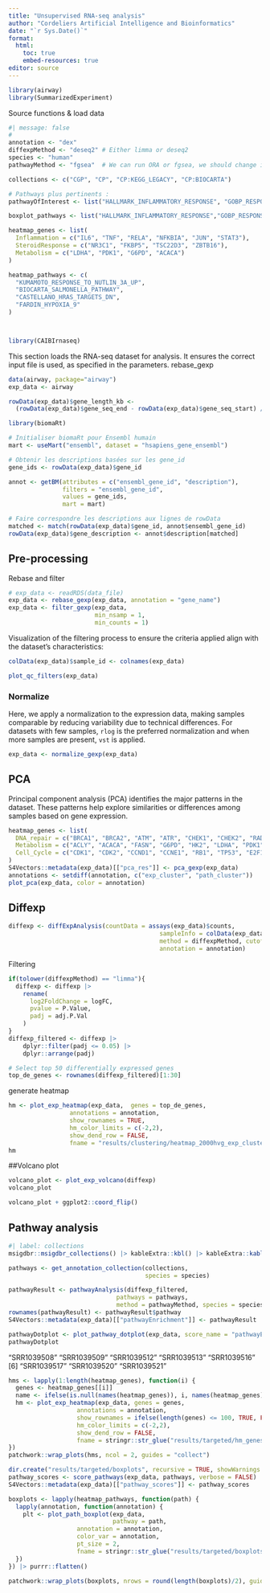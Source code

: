 ```yaml
---
title: "Unsupervised RNA-seq analysis"
author: "Cordeliers Artificial Intelligence and Bioinformatics"
date: "`r Sys.Date()`"
format: 
  html:
    toc: true
    embed-resources: true
editor: source
---
```

```r
library(airway)
library(SummarizedExperiment)
```


Source functions & load data
```r
#| message: false
# 
annotation <- "dex"
diffexpMethod <- "deseq2" # Either limma or deseq2
species <- "human"
pathwayMethod <- "fgsea"  # We can run ORA or fgsea, we should change it at this step 

collections <- c("CGP", "CP", "CP:KEGG_LEGACY", "CP:BIOCARTA")

# Pathways plus pertinents :
pathwayOfInterest <- list("HALLMARK_INFLAMMATORY_RESPONSE", "GOBP_RESPONSE_TO_GLUCOCORTICOID","GOBP_REGULATION_OF_CELL_PROLIFERATION","HALLMARK_APOPTOSIS")

boxplot_pathways <- list("HALLMARK_INFLAMMATORY_RESPONSE","GOBP_RESPONSE_TO_STEROID_HORMONE")

heatmap_genes <- list(
  Inflammation = c("IL6", "TNF", "RELA", "NFKBIA", "JUN", "STAT3"),
  SteroidResponse = c("NR3C1", "FKBP5", "TSC22D3", "ZBTB16"),
  Metabolism = c("LDHA", "PDK1", "G6PD", "ACACA")
)

heatmap_pathways <- c(
  "KUMAMOTO_RESPONSE_TO_NUTLIN_3A_UP",
  "BIOCARTA_SALMONELLA_PATHWAY",
  "CASTELLANO_HRAS_TARGETS_DN",
  "FARDIN_HYPOXIA_9"
)



library(CAIBIrnaseq)
```

This section loads the RNA-seq dataset for analysis. It ensures the correct input file is used, as specified in the parameters.
rebase_gexp
```r
data(airway, package="airway")
exp_data <- airway

rowData(exp_data)$gene_length_kb <- 
  (rowData(exp_data)$gene_seq_end - rowData(exp_data)$gene_seq_start) / 1000

library(biomaRt)

# Initialiser biomaRt pour Ensembl humain
mart <- useMart("ensembl", dataset = "hsapiens_gene_ensembl")

# Obtenir les descriptions basées sur les gene_id
gene_ids <- rowData(exp_data)$gene_id

annot <- getBM(attributes = c("ensembl_gene_id", "description"),
               filters = "ensembl_gene_id",
               values = gene_ids,
               mart = mart)

# Faire correspondre les descriptions aux lignes de rowData
matched <- match(rowData(exp_data)$gene_id, annot$ensembl_gene_id)
rowData(exp_data)$gene_description <- annot$description[matched]

```

## Pre-processing

Rebase and filter
```r
# exp_data <- readRDS(data_file)
exp_data <- rebase_gexp(exp_data, annotation = "gene_name")
exp_data <- filter_gexp(exp_data,
                        min_nsamp = 1, 
                        min_counts = 1)
```

Visualization of the filtering process to ensure the criteria applied align with the dataset’s characteristics:

```r
colData(exp_data)$sample_id <- colnames(exp_data)

plot_qc_filters(exp_data)
```

### Normalize

Here, we apply a normalization to the expression data, making samples comparable by reducing variability due to technical differences. For datasets with few samples, `rlog` is the preferred normalization and when more samples are present, `vst` is applied.

```r
exp_data <- normalize_gexp(exp_data)
```

## PCA

Principal component analysis (PCA) identifies the major patterns in the dataset. These patterns help explore similarities or differences among samples based on gene expression.

```r
heatmap_genes <- list(
  DNA_repair = c("BRCA1", "BRCA2", "ATM", "ATR", "CHEK1", "CHEK2", "RAD51", "XRCC1"),
  Metabolism = c("ACLY", "ACACA", "FASN", "G6PD", "HK2", "LDHA", "PDK1"),
  Cell_Cycle = c("CDK1", "CDK2", "CCND1", "CCNE1", "RB1", "TP53", "E2F1")
)
S4Vectors::metadata(exp_data)[["pca_res"]] <- pca_gexp(exp_data)
annotations <- setdiff(annotation, c("exp_cluster", "path_cluster"))
plot_pca(exp_data, color = annotation)
```

## Diffexp
```r
diffexp <- diffExpAnalysis(countData = assays(exp_data)$counts,
                                          sampleInfo = colData(exp_data),
                                          method = diffexpMethod, cutoff = 10,
                                          annotation = annotation)
```

Filtering
```r
if(tolower(diffexpMethod) == "limma"){
  diffexp <- diffexp |>
    rename(
      log2FoldChange = logFC,
      pvalue = P.Value,
      padj = adj.P.Val
    )
}
diffexp_filtered <- diffexp |>
    dplyr::filter(padj <= 0.05) |>
    dplyr::arrange(padj)

# Select top 50 differentially expressed genes
top_de_genes <- rownames(diffexp_filtered)[1:30]
```

generate heatmap
```r
hm <- plot_exp_heatmap(exp_data,  genes = top_de_genes, 
                 annotations = annotation,
                 show_rownames = TRUE,
                 hm_color_limits = c(-2,2),
                 show_dend_row = FALSE,
                 fname = "results/clustering/heatmap_2000hvg_exp_cluster.pdf")
hm

```

##Volcano plot
```r
volcano_plot <- plot_exp_volcano(diffexp)
volcano_plot
```
```r
volcano_plot + ggplot2::coord_flip()
```

## Pathway analysis

```r
#| label: collections
msigdbr::msigdbr_collections() |> kableExtra::kbl() |> kableExtra::kable_styling() |> kableExtra::scroll_box(height = "300px")
```


```r
pathways <- get_annotation_collection(collections, 
                                      species = species)

pathwayResult <- pathwayAnalysis(diffexp_filtered,
                              pathways = pathways,
                              method = pathwayMethod, species = species) |> as.data.frame()
rownames(pathwayResult) <- pathwayResult$pathway
S4Vectors::metadata(exp_data)[["pathwayEnrichment"]] <- pathwayResult
```


```r
pathwayDotplot <- plot_pathway_dotplot(exp_data, score_name = "pathwayEnrichment")
pathwayDotplot
```
"SRR1039508" "SRR1039509" "SRR1039512" "SRR1039513" "SRR1039516"
[6] "SRR1039517" "SRR1039520" "SRR1039521"

```r

hms <- lapply(1:length(heatmap_genes), function(i) {
  genes <- heatmap_genes[[i]]
  name <- ifelse(is.null(names(heatmap_genes)), i, names(heatmap_genes)[i])
  hm <- plot_exp_heatmap(exp_data, genes = genes, 
                   annotations = annotation,
                   show_rownames = ifelse(length(genes) <= 100, TRUE, FALSE),
                   hm_color_limits = c(-2,2),
                   show_dend_row = FALSE,
                   fname = stringr::str_glue("results/targeted/hm_genes_{i}.pdf"))
})
patchwork::wrap_plots(hms, ncol = 2, guides = "collect")
```

```r
dir.create("results/targeted/boxplots", recursive = TRUE, showWarnings = FALSE)
pathway_scores <- score_pathways(exp_data, pathways, verbose = FALSE)
S4Vectors::metadata(exp_data)[["pathway_scores"]] <- pathway_scores

boxplots <- lapply(heatmap_pathways, function(path) {
  lapply(annotation, function(annotation) {
    plt <- plot_path_boxplot(exp_data, 
                             pathway = path,
                   annotation = annotation, 
                   color_var = annotation, 
                   pt_size = 2,
                   fname = stringr::str_glue("results/targeted/boxplots/box_{path}_{annotation}.pdf"))
  })
}) |> purrr::flatten()

```

```r
patchwork::wrap_plots(boxplots, nrows = round(length(boxplots)/2), guides = "collect")
```
